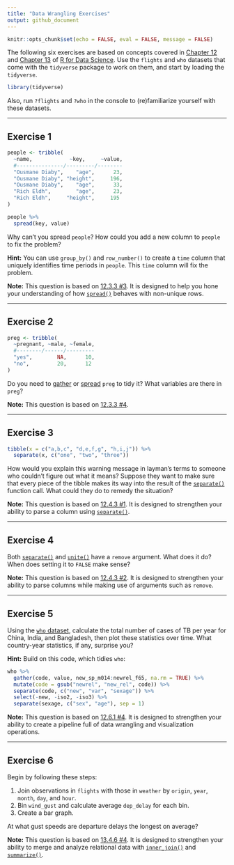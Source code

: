 ```yaml
---
title: "Data Wrangling Exercises"
output: github_document
---
```


```r
knitr::opts_chunk$set(echo = FALSE, eval = FALSE, message = FALSE)
```

The following six exercises are based on concepts covered in 
[Chapter 12][G&W 2017, 12] and [Chapter 13][G&W 2017, 13] of 
[R for Data Science][G&W 2017]. Use the `flights` and `who` datasets that come 
with the `tidyverse` package to work on them, and start by loading the 
`tidyverse`.

```r
library(tidyverse)
```

Also, run `?flights` and `?who` in the console to (re)familiarize yourself with
these datasets.

--- 

## Exercise 1
```r
people <- tribble(
  ~name,            ~key,     ~value,
  #---------------/---------/--------
  "Ousmane Diaby",    "age",      23,
  "Ousmane Diaby", "height",     196,
  "Ousmane Diaby",    "age",      33,
  "Rich Eldh",        "age",      23,
  "Rich Eldh",     "height",     195
)

people %>% 
  spread(key, value)
```

Why can't you spread `people`? How could you add a new column to `people` to fix
the problem?

**Hint:** You can use `group_by()` and `row_number()` to create a `time` column
that uniquely identifies time periods in `people`. This `time` column will fix
the problem.

**Note:** This question is based on [12.3.3 #3][G&W 2017, 12.3.3]. It is
designed to help you hone your understanding of how 
[`spread()`][G&W 2017, 12.3.2] behaves with non-unique rows.

---

## Exercise 2
```r
preg <- tribble(
  ~pregnant, ~male, ~female,
  #--------/------/---------
  "yes",        NA,      10,
  "no",         20,      12
)
```

Do you need to [gather][G&W 2017, 12.3.1] or [spread][G&W 2017, 12.3.2] `preg`
to tidy it? What variables are there in `preg`?

**Note:** This question is based on [12.3.3 #4][G&W 2017, 12.3.3].

---

## Exercise 3
```r
tibble(x = c("a,b,c", "d,e,f,g", "h,i,j")) %>% 
  separate(x, c("one", "two", "three"))
```

How would you explain this warning message in layman's terms to someone who
couldn't figure out what it means? Suppose they want to make sure that every
piece of the tibble makes its way into the result of the 
[`separate()`][G&W 2017, 12.4.1] function call. What could they do to remedy the 
situation?

**Note:** This question is based on [12.4.3 #1][G&W 2017, 12.4.3]. It is
designed to strengthen your ability to parse a column using 
[`separate()`][G&W 2017, 12.4.1].

---

## Exercise 4
Both  [`separate()`][G&W 2017, 12.4.1]  and [`unite()`][G&W 2017, 12.4.2] have a
`remove` argument. What does it do? When does setting it to `FALSE` make sense?

**Note:** This question is based on [12.4.3 #2][G&W 2017, 12.4.3]. It is
designed to strengthen your ability to parse columns while making use of
arguments such as `remove`.

---

## Exercise 5
Using the [`who` dataset][G&W 2017, 12.6], calculate the total number of cases
of TB per year for China, India, and Bangladesh, then plot these statistics
over time. What country-year statistics, if any, surprise you?

**Hint:** Build on this code, which tidies `who`:

```r
who %>%
  gather(code, value, new_sp_m014:newrel_f65, na.rm = TRUE) %>% 
  mutate(code = gsub("newrel", "new_rel", code)) %>%
  separate(code, c("new", "var", "sexage")) %>% 
  select(-new, -iso2, -iso3) %>% 
  separate(sexage, c("sex", "age"), sep = 1)
```

**Note:** This question is based on [12.6.1 #4][G&W 2017, 12.6.1]. It is
designed to strengthen your ability to create a pipeline full of data wrangling
and visualization operations.

---

## Exercise 6
Begin by following these steps:

1. Join observations in `flights` with those in `weather` by `origin`, `year`,
`month`, `day`, and `hour`.  
2. Bin `wind_gust` and calculate average `dep_delay` for each bin.  
3. Create a bar graph.

At what gust speeds are departure delays the longest on average?

**Note:** This question is based on [13.4.6 #4][G&W 2017, 13.4.6]. It is designed
to strengthen your ability to merge and analyze relational data with 
[`inner_join()`][G&W 2017, 13.4.2] and [`summarize()`][G&W 2017, 5.6].

[G&W 2017]: http://r4ds.had.co.nz/
[G&W 2017, 5.6]: http://r4ds.had.co.nz/transform.html#grouped-summaries-with-summarise
[G&W 2017, 12]: http://r4ds.had.co.nz/tidy-data.html
[G&W 2017, 12.3.1]: http://r4ds.had.co.nz/tidy-data.html#gathering
[G&W 2017, 12.3.2]: http://r4ds.had.co.nz/tidy-data.html#spreading
[G&W 2017, 12.3.3]: http://r4ds.had.co.nz/tidy-data.html#exercises-22
[G&W 2017, 12.4.1]: http://r4ds.had.co.nz/tidy-data.html#separate
[G&W 2017, 12.4.2]: http://r4ds.had.co.nz/tidy-data.html#unite
[G&W 2017, 12.4.3]: http://r4ds.had.co.nz/tidy-data.html#exercises-23
[G&W 2017, 12.6]: http://r4ds.had.co.nz/tidy-data.html#case-study
[G&W 2017, 12.6.1]: http://r4ds.had.co.nz/tidy-data.html#exercises-25
[G&W 2017, 13]: http://r4ds.had.co.nz/relational-data.html
[G&W 2017, 13.4.2]: http://r4ds.had.co.nz/relational-data.html#inner-join
[G&W 2017, 13.4.6]: http://r4ds.had.co.nz/relational-data.html#exercises-28